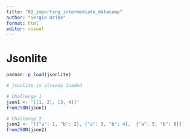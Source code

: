 ```yaml
---
title: "02_importing_intermediate_datacamp"
author: "Sergio Uribe"
format: html
editor: visual
---
```


# Jsonlite

```r
pacman::p_load(jsonlite)
```

```r
# jsonlite is already loaded

# Challenge 1
json1 <- '[[1, 2], [3, 4]]'
fromJSON(json1)


```

```r
# Challenge 2
json2 <- '[{"a": 1, "b": 2}, {"a": 3, "b": 4},  {"a": 5, "b": 6}]'
fromJSON(json2)
```
